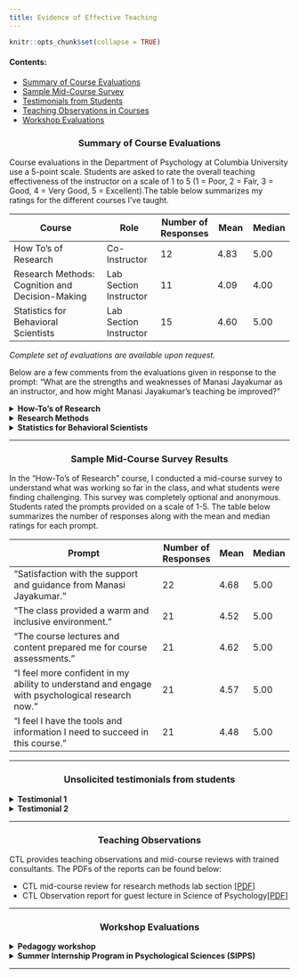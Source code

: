 ```yaml
---
title: Evidence of Effective Teaching
---
```


```r
knitr::opts_chunk$set(collapse = TRUE)
```

#### Contents: 

- [Summary of Course Evaluations](#student-evals)
- [Sample Mid-Course Survey](#mid-course-survey)
- [Testimonials from Students](#testimonials)
- [Teaching Observations in Courses](#teaching-obs)
- [Workshop Evaluations](#workshop-evals)


<center> <h3 id = "student-evals"> Summary of Course Evaluations </h3> </center>

Course evaluations in the Department of Psychology at Columbia University use a 5-point scale. Students are asked to rate the overall teaching effectiveness of the instructor on a scale of 1 to 5 (1 = Poor, 2 = Fair, 3 = Good, 4 = Very Good, 5 = Excellent).The table below summarizes my ratings for the different courses I've taught.

| Course | Role| Number of Responses | Mean | Median |
| ------------ | ------ | ---- | ---- | ---- |
|How To's of Research| Co-Instructor | 12 | 4.83 | 5.00 |
|Research Methods: Cognition and Decision-Making| Lab Section Instructor |11 | 4.09 | 4.00 |
|Statistics for Behavioral Scientists| Lab Section Instructor | 15 | 4.60 | 5.00 |

*Complete set of evaluations are available upon request.*

Below are a few comments from the evaluations given in response to the prompt: "What are the strengths and weaknesses of Manasi Jayakumar as an instructor, and how might Manasi Jayakumar's teaching be improved?"

<details> 

<summary><b>How-To's of Research</b></summary>

> "Manasi was an amazing TA! I went to most of her office hours, and she really really helped me clarify all my problems with my research paper. She is very kind, supportive and understands all of the problems us students face. Overall, I really enjoyed being her student, and would definitely recommend her to other students!! I really appreciate all of her help :)"

> "Manasi was wonderful to learn from. Her assistance in office hours was really insightful, and she always gave detailed and constructive feedback on all of my assignments. My only possible
constructive critique is that sometimes she over-explains simple concepts, but it is only because she wants to make sure she doesn't leave anyone behind--she out effort into making How To's a space where all skill levels were welcome."

</details> 


<details> 

<summary><b>Research Methods</b></summary> 

> “Manasi is the best TA I have had during my college career. She is incredibly timely in responding to emails and very clear in her answers to questions. She provides great feedback on our work and she creates a safe space to ask questions and think critically during class.“

> “I cannot speak to any weakness, and YES, there is such thing as a perfect TA. Manasi has made a mark on me beyond Research Methods, and I am humbled by their kindness and humility. I appreciate that they are truly devoted to making sure I (and I'm sure other students as well) understand what we need to understand, and the care they show. Thank you, your dedication does not go unnoticed. It's because of Manasi Research Methods is my favorite class to date at Columbia.”

> “Manasi was an amazing TA, and genuinely one of most understanding and organized TAs that I have met so far. She is always there to help, open to any questions, and explains confusing concepts with clarity and helpful examples. I always feel comfortable reaching out to Manasi for help, and Manasi additionally provides great feedback, making lab a great experience!”

</details> 

<details>
<summary><b>Statistics for Behavioral Scientists</b></summary>

> “Manasi did an incredible job leading the lab sections. She provided a review of the topics we had covered in class that week, which was super helpful.”

> “...Manasi was extremely helpful. In our labs, she took the time to answer every single question and broke down concepts in order for us to get a better grasp of them. I appreciated the review slides she would compile every week to maximize understanding of the material.”

</details> 

---

<center> <h3 id = "mid-course-survey"> Sample Mid-Course Survey Results </h3> </center>

In the “How-To’s of Research” course, I conducted a mid-course survey to understand what was working so far in the class, and what students were finding challenging. This survey was completely optional and anonymous. Students rated the prompts provided on a scale of 1-5. The table below summarizes the number of responses along with the mean and median ratings for each prompt.

| Prompt | Number of Responses | Mean | Median |
| ----------------- | ------ | ---- | ---- |
|“Satisfaction with the support and guidance from Manasi Jayakumar.”| 22 | 4.68 | 5.00 |
|“The class provided a warm and inclusive environment.”| 21 | 4.52 | 5.00 |
|“The course lectures and content prepared me for course assessments.”| 21 | 4.62 | 5.00 |
|“I feel more confident in my ability to understand and engage with psychological research now.” | 21 | 4.57 | 5.00 |
|“I feel I have the tools and information I need to succeed in this course.”| 21 | 4.48 | 5.00 |

---

<center> <h3 id = "testimonials"> Unsolicited testimonials from students</h3> </center>

<details> 
<summary><b>Testimonial 1</b></summary>

<em> As a senior set on graduating in May of [year redacted], my Research Methods class is the first class I have learned skills that will serve me beyond school. I started the class with fear and anxiety over "R-programming language" and only registered for the Research Methods class because I needed it to graduate. 

Manasi, through her patience, compassion, and exceptional pedagogical skills, broke down the basic concepts of "R" to a point where a beginner like me understood coding in just two weeks. Her continued meticulousness helped me to learn to write academic papers. For our final research projects, I effortlessly navigated the "R" code-writing process with my group for data analysis.

Here at Columbia, I have had professors and TA's who were the reason I dropped a class or changed my major. But Manasi's kind-heartedness and dedication have further inspired me to pursue my interests in graduate-level research so that I can make learning interesting for the next generation of students as she has for me. Like my sixth-grade math teacher that broke down math for me to understand, for which reason I have loved math ever since, Manasi made me look forward to our classes and lab sessions every week. 

She has made a mark on my Columbia experience, and I do not doubt other students feel the same about her teaching abilities. Her attentiveness and care in students' comprehension are unmatched, and I believe people like her make learning fun and worthwhile. </em>

</details>

<details>

<summary><b>Testimonial 2</b></summary> 

<em> I just wanted to send you an email to thank you for all your help and support during this semester (and previous semester as well). This fall semester was very rough for me, I am still trying to peddle through it and there is no way that I would have gone through it without your help and support. Not just by providing incredibly useful feedback, and granting me an extension for the paper but also making me feel that it would be ok, that i have what it takes to make it work, and listened and appreciated. You are not just an incredible researcher, [Instructor], but also a[n incredible] person and I will always be forever thankful for your support. I hope when I see you next spring in the halls or in classrooms, you know that you have made a huge impact on me, and I will always be there if you ever need anything. 


I just couldn't express my gratitude more. Thank you for being there, in the times that I didnt believe in myself. Thank you for listening, and supporting me through the class. Thank you for caring and being you. </em>

</details>

---

<center> <h3 id = "teaching-obs"> Teaching Observations </h3> </center>

CTL provides teaching observations and mid-course reviews with trained consultants. The PDFs of the reports can be found below: 

- CTL mid-course review for research methods lab section [[PDF](/Jayakumar_Manasi_CTL_TeachingObservationReport_Fall2019.pdf){target="_blank"}]
- CTL Observation report for guest lecture in Science of Psychology[[PDF](/Jayakumar_Manasi_CTL_MidCourseReview_Fall2021.pdf){target="_blank"}]

--- 


<center> <h3 id = "workshop-evals">  Workshop Evaluations </h3> </center>

<details> 

<summary><b>Pedagogy workshop</b></summary>

I conducted a virtual pedagogy workshop on “Agency as a TA. Building relationships with our students and creating inclusive learning environments”. 6 Participants from the Psychology department, who were graduate students or postdoctoral fellows, attended the workshop. Workshop evaluations were optional and anonymized. Workshop participants were asked to rate the following prompts on a scale of 1-5, with an additional “Not Applicable” option available. 

| Prompt | Number of Responses | Mean | Median |
| ----------------- | ------ | ---- | ---- |
|“To what extent was your primary need or interest addressed during the session?”| 5 | 5.00 | 5.00 |
|“To what extent did this session provide you with useful strategies that you can implement?”| 4 | 5.00 | 5.00 |
|“To what extent did this session enhance your overall confidence in your teaching practices?”| 4 | 5.00 | 5.00 |

</details>

<details> 


<summary><b>Summer Internship Program in Psychological Sciences (SIPPS)</b></summary>

<details>
<summary>2022</summary>

In 2022, I taught 4 workshops covering topics on professional development and research skills which were all conducted in-person. Students were undergraduate students and post-bac scholars at Columbia University who were admitted to the 10-week program. At the end of the workshop, students were asked to complete an optional and anonymous survey. Students rated each prompt in the table below on a scale of 1-7 for each workshop. The table below summarizes the number of responses along with the mean and median ratings for each prompt across the 4 workshops. 

| Prompt | Number of Responses | Mean | Median |
| ----------------- | ------ | ---- | ---- |
|“The instructor presented course material in a clear manner that facilitated understanding.”| 33 | 6.80 | 7.00 |
|“This workshop helped increase my skills and/or developed my knowledge of the subject matter.”| 33 | 6.50 | 7.00 |
|“I feel confident in my ability to implement the methods and/or concepts learned in this workshop on my own.”| 33 | 6.64 | 7.00 |
|“I enjoyed this workshop.”| 33 | 6.60 | 7.00 |

</details>

<details>

<summary>2021</summary>

In 2021, I taught 4 R programming workshops which were all conducted virtually over zoom. Students were undergraduate students and post-bac scholars from around the world (including Columbia, and international students). At the end of the workshop, students were asked to complete an optional and anonymous survey. Students rated each prompt in the table below on a scale of 1-7 for each workshop. The table below summarizes the number of responses along with the mean and median ratings for each prompt across the 4 workshops. 

| Prompt | Number of Responses | Mean | Median |
| ----------------- | ------ | ---- | ---- |
|“The instructor presented course material in a clear manner that facilitated understanding.”| 52 | 6.67 | 7.00 |
|“The instructor’s teaching methods were effective.”| 52 | 6.71 | 7.00 |
|“The instructor encouraged student participation in class.”| 52 | 6.77 | 7.00 |
|“This workshop helped increase my skills and/or developed my knowledge of the subject matter.”| 52 | 6.71 | 7.00 |
|“I feel confident in my ability to implement the methods and/or concepts learned in this workshop on my own.”| 52 | 6.27 | 7.00 |
|“I enjoyed this workshop.”| 52 | 6.67 | 7.00 |

</details> 

</details> 
---


